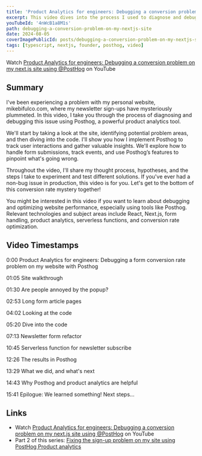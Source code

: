```yaml
---
title: 'Product Analytics for engineers: Debugging a conversion problem on my next.js site'
excerpt: This video dives into the process I used to diagnose and debug a conversion problem on my personal website using Posthog, a powerful product analytics tool.
youTubeId: '4nWcB1a8M1s'
path: debugging-a-conversion-problem-on-my-nextjs-site
date: 2024-08-05
coverImagePublicId: posts/debugging-a-conversion-problem-on-my-nextjs-site/cover
tags: [typescript, nextjs, founder, posthog, video]
---
```


Watch [Product Analytics for engineers: Debugging a conversion problem on my next.js site using @PostHog](https://youtu.be/4nWcB1a8M1s) on YouTube

## Summary

I've been experiencing a problem with my personal website, mikebifulco.com, where my newsletter sign-ups have mysteriously plummeted. In this video, I take you through the process of diagnosing and debugging this issue using Posthog, a powerful product analytics tool.

We'll start by taking a look at the site, identifying potential problem areas, and then diving into the code. I'll show you how I implement Posthog to track user interactions and gather valuable insights. We'll explore how to handle form submissions, track events, and use Posthog’s features to pinpoint what's going wrong.

Throughout the video, I'll share my thought process, hypotheses, and the steps I take to experiment and test different solutions. If you've ever had a non-bug issue in production, this video is for you. Let's get to the bottom of this conversion rate mystery together!

You might be interested in this video if you want to learn about debugging and optimizing website performance, especially using tools like Posthog. Relevant technologies and subject areas include React, Next.js, form handling, product analytics, serverless functions, and conversion rate optimization.

## Video Timestamps

0:00 Product Analytics for engineers: Debugging a form conversion rate problem on my website with Posthog

01:05 Site walkthrough

01:30 Are people annoyed by the popup?

02:53 Long form article pages

04:02 Looking at the code

05:20 Dive into the code

07:13 Newsletter form refactor

10:45 Serverless function for newsletter subscribe

12:26 The results in Posthog

13:29 What we did, and what's next

14:43 Why Posthog and product analytics are helpful

15:41 Epilogue: We learned something! Next steps...

## Links

- Watch [Product Analytics for engineers: Debugging a conversion problem on my next.js site using @PostHog](https://youtu.be/4nWcB1a8M1s) on YouTube
- Part 2 of this series: [Fixing the sign-up problem on my site using PostHog Product analytics](/posts/fixing-my-conversion-problem)
